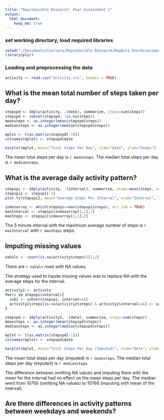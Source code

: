 ```yaml
---
title: "Reproducible Research: Peer Assessment 1"
output: 
  html_document:
    keep_md: true
---
```


### set working directory, load required libraries
```r
setwd("~/Documents/Coursera/Reproducible Research/RepData_PeerAssessment1")
library(plyr)
```

### Loading and preprocessing the data
```r
activity <- read.csv("activity.csv", header = TRUE)
```

## What is the mean total number of steps taken per day?

```r
stepspd <- ddply(activity, .(date), summarize, steps=sum(steps))
stepspd <- subset(stepspd, !is.na(steps))
meansteps <- as.integer(mean(stepspd$steps))
mediansteps <- as.integer(median(stepspd$steps))

mplot <- t(as.matrix(stepspd[-1]))
colnames(mplot) <- stepspd$date

barplot(mplot, main="Total Steps Per Day", xlab="Date", ylab="Steps")
```

The mean total steps per day is `r meansteps`.  The median total steps per day is `r mediansteps`.

## What is the average daily activity pattern?
```r
stepspi <- ddply(activity, .(interval), summarise, steps=mean(steps, na.rm=TRUE))
stepspi2 <- stepspi[-1]
plot.ts(stepspi2, main="Average Steps Per Interval", xlab="Interval", ylab="Average Steps")

indexarray <- which(stepspi==max(stepspi$steps), arr.ind = TRUE)
maxInterval <- stepspi[indexarray[1,1],1]
maxSteps <- stepspi[indexarray[1,1],2]

```

The 5 minute interval with the maximium average number of steps is `r maxInterval` with `r maxSteps` steps. 


## Imputing missing values

```r
naVals <- count(is.na(activity$steps))[2,2]

```
 
There are `r naVals` rows with NA values.

The strategy used to inpute missing values was to replace NA with the average steps for the interval.

```r
activity2 <- activity
for(i in stepspi$interval){ 
  subi <- subset(stepspi, interval==i)
  activity2$steps[is.na(activity2$steps) & activity2$interval==i] <- subi[1,2]
}

stepspd <- ddply(activity2, .(date), summarize, steps=sum(steps))
meansteps <- as.integer(mean(stepspd$steps))
mediansteps <- as.integer(median(stepspd$steps))

mplot <- t(as.matrix(stepspd[-1]))
colnames(mplot) <- stepspd$date

barplot(mplot, main="Total Steps Per Day (Imputed)", xlab="Date", ylab="Steps")

```

The mean total steps per day (imputed) is `r meansteps`.  The median total steps per day (imputed) is `r mediansteps`.

The difference between omitting NA values and imputing them with the mean for the interval had no effect on the mean steps per day.  The median went from 10765 (omitting NA values) to 10766 (imputing with mean of the interval).

## Are there differences in activity patterns between weekdays and weekends?
